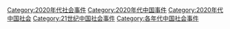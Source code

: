[[Category:2020年代社会事件|Category:2020年代社会事件]]
[[Category:2020年代中国事件|Category:2020年代中国事件]]
[[Category:2020年代中国社会|Category:2020年代中国社会]]
[[Category:21世纪中国社会事件|Category:21世纪中国社会事件]]
[[Category:各年代中国社会事件|Category:各年代中国社会事件]]